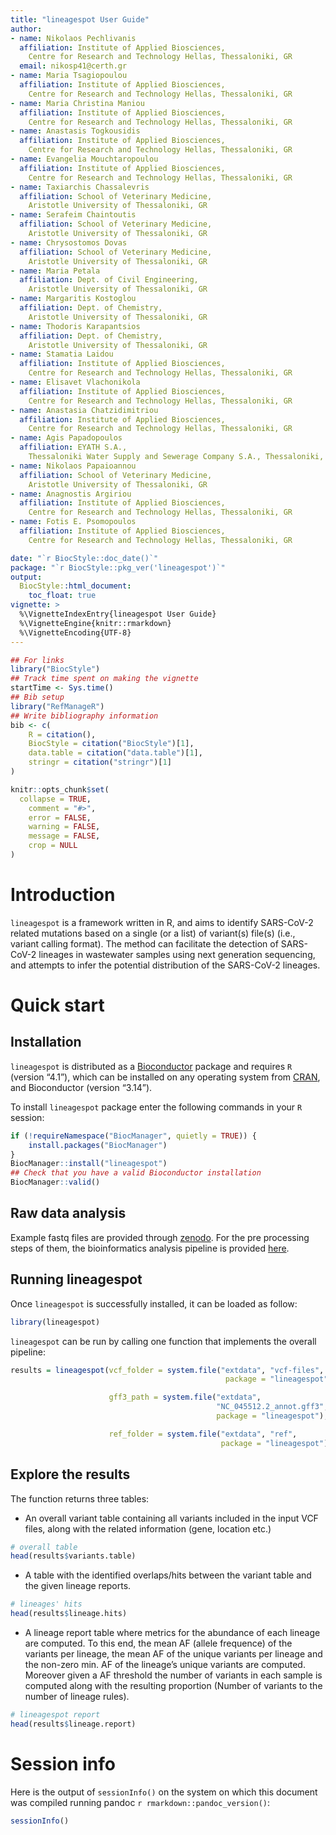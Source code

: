 ```yaml
---
title: "lineagespot User Guide"
author:
- name: Nikolaos Pechlivanis
  affiliation: Institute of Applied Biosciences, 
    Centre for Research and Technology Hellas, Thessaloniki, GR
  email: nikosp41@certh.gr
- name: Maria Tsagiopoulou
  affiliation: Institute of Applied Biosciences, 
    Centre for Research and Technology Hellas, Thessaloniki, GR
- name: Maria Christina Maniou
  affiliation: Institute of Applied Biosciences, 
    Centre for Research and Technology Hellas, Thessaloniki, GR
- name: Anastasis Togkousidis
  affiliation: Institute of Applied Biosciences, 
    Centre for Research and Technology Hellas, Thessaloniki, GR
- name: Evangelia Mouchtaropoulou
  affiliation: Institute of Applied Biosciences, 
    Centre for Research and Technology Hellas, Thessaloniki, GR
- name: Taxiarchis Chassalevris
  affiliation: School of Veterinary Medicine, 
    Aristotle University of Thessaloniki, GR
- name: Serafeim Chaintoutis
  affiliation: School of Veterinary Medicine, 
    Aristotle University of Thessaloniki, GR
- name: Chrysostomos Dovas
  affiliation: School of Veterinary Medicine, 
    Aristotle University of Thessaloniki, GR
- name: Maria Petala
  affiliation: Dept. of Civil Engineering, 
    Aristotle University of Thessaloniki, GR
- name: Margaritis Kostoglou
  affiliation: Dept. of Chemistry, 
    Aristotle University of Thessaloniki, GR
- name: Thodoris Karapantsios
  affiliation: Dept. of Chemistry, 
    Aristotle University of Thessaloniki, GR
- name: Stamatia Laidou
  affiliation: Institute of Applied Biosciences, 
    Centre for Research and Technology Hellas, Thessaloniki, GR
- name: Elisavet Vlachonikola
  affiliation: Institute of Applied Biosciences, 
    Centre for Research and Technology Hellas, Thessaloniki, GR
- name: Anastasia Chatzidimitriou
  affiliation: Institute of Applied Biosciences, 
    Centre for Research and Technology Hellas, Thessaloniki, GR
- name: Agis Papadopoulos
  affiliation: EYATH S.A., 
    Thessaloniki Water Supply and Sewerage Company S.A., Thessaloniki, GR
- name: Nikolaos Papaioannou
  affiliation: School of Veterinary Medicine, 
    Aristotle University of Thessaloniki, GR
- name: Anagnostis Argiriou
  affiliation: Institute of Applied Biosciences, 
    Centre for Research and Technology Hellas, Thessaloniki, GR
- name: Fotis E. Psomopoulos
  affiliation: Institute of Applied Biosciences, 
    Centre for Research and Technology Hellas, Thessaloniki, GR

date: "`r BiocStyle::doc_date()`"
package: "`r BiocStyle::pkg_ver('lineagespot')`"
output: 
  BiocStyle::html_document:
    toc_float: true
vignette: >
  %\VignetteIndexEntry{lineagespot User Guide}
  %\VignetteEngine{knitr::rmarkdown}
  %\VignetteEncoding{UTF-8}
---
```

```r
## For links
library("BiocStyle")
## Track time spent on making the vignette
startTime <- Sys.time()
## Bib setup
library("RefManageR")
## Write bibliography information
bib <- c(
    R = citation(),
    BiocStyle = citation("BiocStyle")[1],
    data.table = citation("data.table")[1],
    stringr = citation("stringr")[1]
)
```


<style>
<!-- h1, h2, h3, h4 { -->
<!--   color:#17247a; -->
<!-- } -->

strong {
    color:#eb6b1c;
}

</style>

```r
knitr::opts_chunk$set(
  collapse = TRUE,
    comment = "#>",
    error = FALSE,
    warning = FALSE,
    message = FALSE,
    crop = NULL
)
```
# Introduction

`lineagespot` is a framework written in R, and aims to identify 
SARS-CoV-2 related mutations based on a single (or a list) of variant(s) 
file(s) (i.e., variant calling format). The method can facilitate the 
detection of SARS-CoV-2 lineages in wastewater samples using next 
generation sequencing, and attempts to infer the potential distribution 
of the SARS-CoV-2 lineages. 

# Quick start

## Installation

`lineagespot` is distributed as a [Bioconductor](https://www.bioconductor.org/) 
package and requires `R` (version "4.1"), which can be installed on any 
operating system from [CRAN](https://cran.r-project.org/), and 
Bioconductor (version "3.14").

To install `lineagespot` package enter the following commands in 
your `R` session:

```r
if (!requireNamespace("BiocManager", quietly = TRUE)) {
    install.packages("BiocManager")
}
BiocManager::install("lineagespot")
## Check that you have a valid Bioconductor installation
BiocManager::valid()
```

## Raw data analysis

Example fastq files are provided through [zenodo](https://zenodo.org/badge/DOI/10.5281/zenodo.4564182.svg). 
For the pre processing steps of them, the bioinformatics analysis pipeline is provided [here](../inst/scripts/raw-data-analysis.md).

## Running lineagespot 

Once `lineagespot` is successfully installed, it can be loaded as follow:

```r
library(lineagespot)
```

`lineagespot` can be run by calling one function that implements the overall pipeline:

```r
results = lineagespot(vcf_folder = system.file("extdata", "vcf-files", 
                                                package = "lineagespot"),

                      gff3_path = system.file("extdata", 
                                              "NC_045512.2_annot.gff3", 
                                              package = "lineagespot"),

                      ref_folder = system.file("extdata", "ref", 
                                               package = "lineagespot"))
```

## Explore the results

The function returns three tables:

- An overall variant table containing all variants included in the input VCF files, along with the related information (gene, location etc.)  

```r
# overall table
head(results$variants.table)
```
- A table with the identified overlaps/hits between the variant table and the given lineage reports.

```r
# lineages' hits
head(results$lineage.hits)
```

- A lineage report table where metrics for the abundance of each lineage are computed. 
  To this end, the mean AF (allele frequence) of the variants per lineage, the mean AF of the unique variants per lineage and the non-zero min. AF of the lineage's unique variants are computed.
  Moreover given a AF threshold the number of variants in each sample is computed along with the resulting proportion (Number of variants to the number of lineage rules).

```r
# lineagespot report
head(results$lineage.report)
```

# Session info {.unnumbered}

Here is the output of `sessionInfo()` on the system on which this document was
compiled running pandoc ``r rmarkdown::pandoc_version()``:

```r
sessionInfo()
```

